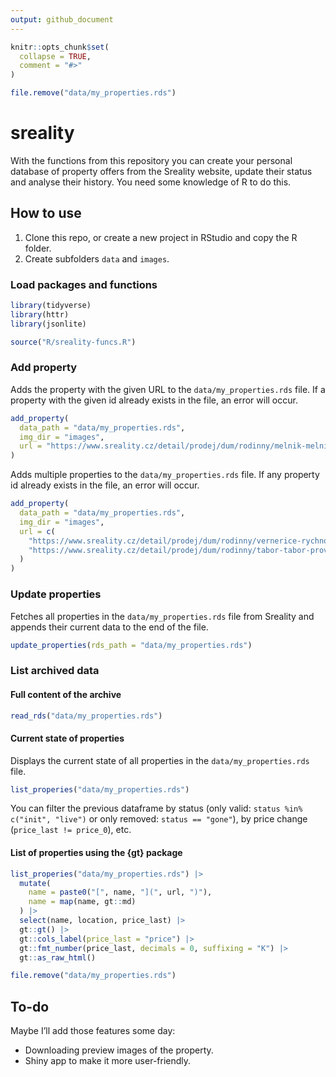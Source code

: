 ```yaml
---
output: github_document
---
```


<!-- README.md is generated from README.Rmd. Please edit that file -->

```r
knitr::opts_chunk$set(
  collapse = TRUE,
  comment = "#>"
)

file.remove("data/my_properties.rds")
```

# sreality

<!-- badges: start -->
<!-- badges: end -->

With the functions from this repository you can create your personal database of property offers from the Sreality website, update their status and analyse their history. You need some knowledge of R to do this.

## How to use

1. Clone this repo, or create a new project in RStudio and copy the R folder.
2. Create subfolders `data` and `images`.

### Load packages and functions

```r
library(tidyverse)
library(httr)
library(jsonlite)

source("R/sreality-funcs.R")
```

### Add property

Adds the property with the given URL to the `data/my_properties.rds` file. If a property with the given id already exists in the file, an error will occur.

```r
add_property(
  data_path = "data/my_properties.rds",
  img_dir = "images",
  url = "https://www.sreality.cz/detail/prodej/dum/rodinny/melnik-melnik-namesti-miru/3960968780"
)
```

Adds multiple properties to the `data/my_properties.rds` file. If any property id already exists in the file, an error will occur.

```r
add_property(
  data_path = "data/my_properties.rds",
  img_dir = "images",
  url = c(
    "https://www.sreality.cz/detail/prodej/dum/rodinny/vernerice-rychnov-/2752723036",
    "https://www.sreality.cz/detail/prodej/dum/rodinny/tabor-tabor-provaznicka/3936430428"
  )
)
```

### Update properties

Fetches all properties in the `data/my_properties.rds` file from Sreality and appends their current data to the end of the file.

```r
update_properties(rds_path = "data/my_properties.rds")
```

### List archived data

#### Full content of the archive

```r
read_rds("data/my_properties.rds")
```

#### Current state of properties

Displays the current state of all properties in the `data/my_properties.rds` file.

```r
list_properies("data/my_properties.rds")
```

You can filter the previous dataframe by status (only valid: `status %in% c("init", "live")` or only removed: `status == "gone"`), by price change (`price_last != price_0`), etc.

#### List of properties using the {gt} package

```r
list_properies("data/my_properties.rds") |> 
  mutate(
    name = paste0("[", name, "](", url, ")"),
    name = map(name, gt::md)
  ) |> 
  select(name, location, price_last) |> 
  gt::gt() |> 
  gt::cols_label(price_last = "price") |> 
  gt::fmt_number(price_last, decimals = 0, suffixing = "K") |> 
  gt::as_raw_html()
```

```r
file.remove("data/my_properties.rds")
```


## To-do

Maybe I'll add those features some day:

- Downloading preview images of the property.
- Shiny app to make it more user-friendly.
